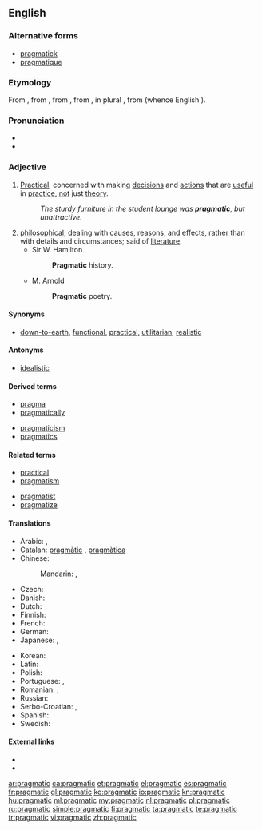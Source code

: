 {{was wotd|2006|July|24}}
==English==

===Alternative forms===
* [[pragmatick]] {{qualifier|archaic}}
* [[pragmatique]] {{qualifier|obsolete}}

===Etymology===
From {{etyl|fr|en}} {{term|pragmatique|lang=fr}}, from {{etyl|LL.|en}} {{term|pragmaticus||relating to civil affair; in Latin, as a noun, a person versed in the law who furnished arguments and points to advocates and orators, a kind of attorney}}, from {{etyl|grc|en}} {{term|πραγματικός|tr=pragmatikós||active, versed in affairs|lang=grc}}, from {{term|πρᾶγμα|tr=pragma||a thing done, a fact|lang=grc}}, in plural {{term|πράγματα|tr=prágmata||affairs, state affairs, public business, etc.|lang=grc}}, from {{term|πράσσειν|tr=prassein||to do|lang=grc}} (whence English {{term|practical|lang=en}}).

===Pronunciation===
* {{IPA|/præɡˈmætɪk/}}
* {{audio|en-us-pragmatic.ogg|Audio (US)}}

===Adjective===
{{en-adj}}

# [[practical|Practical]], concerned with making [[decision]]s and [[action]]s that are [[useful]] in [[practice]], [[not]] just [[theory]].
#: ''The sturdy furniture in the student lounge was '''pragmatic''', but unattractive.''
# [[philosophical]]; dealing with causes, reasons, and effects, rather than with details and circumstances; said of [[literature]].
#* Sir W. Hamilton
#*: '''Pragmatic''' history.
#* M. Arnold
#*: '''Pragmatic''' poetry.

====Synonyms====
* {{sense|practical}} [[down-to-earth]], [[functional]], [[practical]], [[utilitarian]], [[realistic]]

====Antonyms====
* [[idealistic]]

====Derived terms====
{{top2}}
* [[pragma]] <!-- clipping -->
* [[pragmatically]]
{{mid2}}
* [[pragmaticism]]
* [[pragmatics]]
{{bottom}}

====Related terms====
{{top2}}
* [[practical]] <!--per etymon "prassein"-->
* [[pragmatism]]
{{mid2}}
* [[pragmatist]]
* [[pragmatize]]
{{bottom}}

====Translations====
{{trans-top|practical}}
* Arabic: {{t-|ar|براجماتي|tr=baragmātiyy, pragmātiyy|sc=Arab}}, {{t-|ar|عملي|tr=ʿámaliyy|sc=Arab}}
* Catalan: [[pragmàtic]] {{m}}, [[pragmàtica]] {{f}}
* Chinese:
*: Mandarin: {{t|cmn|務實|alt=務實的 |sc=Hani}}, {{t|cmn|务实|tr=[[wùshí]] [[de]]|alt=务实的|sc=Hani}}
* Czech: {{t+|cs|pragmatický}}
* Danish: {{t-|da|pragmatisk}}
* Dutch: {{t+|nl|pragmatisch}}
* Finnish: {{t+|fi|pragmaattinen}}
* French: {{t+|fr|pragmatique}}
* German: {{t+|de|pragmatisch}}
* Japanese: {{t-|ja|実利|tr=じつりてきな, jitsuriteki-na|alt=実利的な|sc=Jpan}}, {{t-|ja|実用主義|tr=じつようしゅぎの, jitsuyōshugi-no|alt=実用主義の|sc=Jpan}}
{{trans-mid}}
* Korean: {{t-|ko|실용적인|tr=siryongjeokin|sc=Kore}}
* Latin: {{t-|la|pragmaticus|m}}
* Polish: {{t-|pl|pragmatyczny}}
* Portuguese: {{t+|pt|pragmático|m}}, {{t+|pt|prático|m}}
* Romanian: {{t-|ro|pragmatic|m|n}}, {{t-|ro|pragmatică|f}}
* Russian: {{t+|ru|прагматический|tr=pragmatíčeskij|sc=Cyrl}}
* Serbo-Croatian: {{t-|sh|pragmatičan|alt=pragmàtičan}}, {{t-|sh|прагматичан|alt=прагма̀тичан}}
* Spanish: {{t+|es|pragmático}}
* Swedish: {{t+|sv|pragmatisk}}
{{trans-bottom}}

====External links====
* {{R:Webster 1913}}
* {{R:Century 1911}}

[[ar:pragmatic]]
[[ca:pragmatic]]
[[et:pragmatic]]
[[el:pragmatic]]
[[es:pragmatic]]
[[fr:pragmatic]]
[[gl:pragmatic]]
[[ko:pragmatic]]
[[io:pragmatic]]
[[kn:pragmatic]]
[[hu:pragmatic]]
[[ml:pragmatic]]
[[my:pragmatic]]
[[nl:pragmatic]]
[[pl:pragmatic]]
[[ru:pragmatic]]
[[simple:pragmatic]]
[[fi:pragmatic]]
[[ta:pragmatic]]
[[te:pragmatic]]
[[tr:pragmatic]]
[[vi:pragmatic]]
[[zh:pragmatic]]